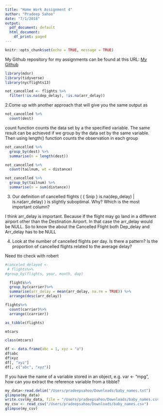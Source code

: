 ```yaml
---
title: "Home Work Assignment 4"
author: "Pradeep Sahoo"
date: "7/1/2018"
output:
  pdf_document: default
  html_document:
    df_print: paged
---
```


```r
knitr::opts_chunk$set(echo = TRUE, message = TRUE)
```
My Github repository for my assignments can be found at this URL: [My Github ](https://github.com/Pradeep-Sahoo/R-Assignments/tree/master/R_Project1)

```r
library(mdsr)
library(tidyverse)
library(nycflights13)
```

```r
not_cancelled <- flights %>%
  filter(!is.na(dep_delay), !is.na(arr_delay))
```

2.Come up with another approach that will give you the same output as

```r
not_cancelled %>% 
  count(dest)

```

count function counts  the data set by a the specified variable. The same result can be achieved if we group by the data set by the same variable. Then using length() function counts the observation in each group

```r
not_cancelled %>% 
  group_by(dest) %>%
  summarise(n = length(dest))
```

```r
not_cancelled %>% 
  count(tailnum, wt = distance)
```

```r
not_cancelled %>% 
  group_by(tailnum) %>%
  summarise(n = sum(distance))
```

3. Our definition of cancelled flights (
{ Snip }
is.na(dep_delay) | is.na(arr_delay) ) is slightly suboptimal. Why? Which is the most important column?

I think arr_delay is important. Because if the flight may go land in a different airport other than the Destination Airport. In that case the arr_delay would be NULL. So to know the about the Cancelled Flight both Dep_delay and Arr_delay has to be NULL

4. Look at the number of cancelled flights per day. Is there a pattern? Is the proportion of cancelled flights related to the average delay?

Need tto check with robert

```r
#canceled_delayed <- 
 # flights%>%
#group_by(flights, year, month, day)

```


```r
  flights%>%
  group_by(carrier)%>%
  summarise(arr_delay = mean(arr_delay, na.rm = TRUE)) %>%
  arrange(desc(arr_delay))
```
```r
flights%>%
  count(carrier)%>%
  arrange((carrier))
```
```r
as_tibble(flights)
```

```r
mtcars
```

```r
class(mtcars)

```

```r
df <- data.frame(abc = 1, xyz = "a")
df$abc
df$xyz
df[, "xyz"]
df[, c("abc", "xyz")]
```
If you have the name of a variable stored in an object, e.g. var <- "mpg", how can you extract the reference variable from a tibble?

```r
my_data<-read.delim("/Users/pradeepsahoo/Downloads/baby_names.txt")
glimpse(my_data)
write.csv(my_data, file = "/Users/pradeepsahoo/Downloads/baby_names.csv")
my_csv <- read_csv("/Users/pradeepsahoo/Downloads/baby_names.csv")
glimpse(my_csv)
```


